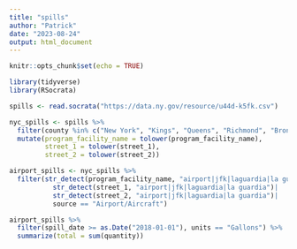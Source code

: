 ```yaml
---
title: "spills"
author: "Patrick"
date: "2023-08-24"
output: html_document
---
```


```r
knitr::opts_chunk$set(echo = TRUE)

library(tidyverse)
library(RSocrata)

```

```r

spills <- read.socrata("https://data.ny.gov/resource/u44d-k5fk.csv")

```

```r

nyc_spills <- spills %>% 
  filter(county %in% c("New York", "Kings", "Queens", "Richmond", "Bronx")) %>% 
  mutate(program_facility_name = tolower(program_facility_name),
         street_1 = tolower(street_1),
         street_2 = tolower(street_2))

```


```r

airport_spills <- nyc_spills %>% 
  filter(str_detect(program_facility_name, "airport|jfk|laguardia|la guardia")|
           str_detect(street_1, "airport|jfk|laguardia|la guardia")|
           str_detect(street_2, "airport|jfk|laguardia|la guardia")|
           source == "Airport/Aircraft")

```

```r
airport_spills %>% 
  filter(spill_date >= as.Date("2018-01-01"), units == "Gallons") %>% 
  summarize(total = sum(quantity))
```

